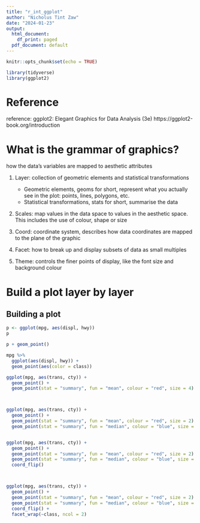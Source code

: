 ```yaml
---
title: "r_int_ggplot"
author: "Nicholus Tint Zaw"
date: "2024-01-23"
output:
  html_document:
    df_print: paged
  pdf_document: default
---
```


```r
knitr::opts_chunk$set(echo = TRUE)

library(tidyverse)
library(ggplot2)
```


# Reference

reference: ggplot2: Elegant Graphics for Data Analysis (3e)
https://ggplot2-book.org/introduction 


# What is the grammar of graphics?

how the data’s variables are mapped to aesthetic attributes 

1. Layer: collection of geometric elements and statistical transformations  

    - Geometric elements, geoms for short, represent what you actually see in the plot: points, lines, polygons, etc.  
    - Statistical transformations, stats for short, summarise the data    
  
2. Scales: map values in the data space to values in the aesthetic space. This includes the use of colour, shape or size
3. Coord: coordinate system, describes how data coordinates are mapped to the plane of the graphic
4. Facet: how to break up and display subsets of data as small multiples
5. Theme: controls the finer points of display, like the font size and background colour


# Build a plot layer by layer


## Building a plot 

```r
p <- ggplot(mpg, aes(displ, hwy))
p

p + geom_point()

```


```r


mpg %>% 
  ggplot(aes(displ, hwy)) +
  geom_point(aes(color = class))


```



```r

ggplot(mpg, aes(trans, cty)) + 
  geom_point() + 
  geom_point(stat = "summary", fun = "mean", colour = "red", size = 4) 



ggplot(mpg, aes(trans, cty)) + 
  geom_point() + 
  geom_point(stat = "summary", fun = "mean", colour = "red", size = 2) +
  geom_point(stat = "summary", fun = "median", colour = "blue", size = 2)


ggplot(mpg, aes(trans, cty)) + 
  geom_point() + 
  geom_point(stat = "summary", fun = "mean", colour = "red", size = 2) +
  geom_point(stat = "summary", fun = "median", colour = "blue", size = 2) + 
  coord_flip()




```


```r
ggplot(mpg, aes(trans, cty)) + 
  geom_point() + 
  geom_point(stat = "summary", fun = "mean", colour = "red", size = 2) +
  geom_point(stat = "summary", fun = "median", colour = "blue", size = 2) + 
  coord_flip() +
  facet_wrap(~class, ncol = 2)
```



